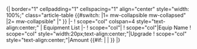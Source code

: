 <includeonly>{| border="1" cellpadding="1" cellspacing="1" align="center" style="width: 100%;" class="article-table {{#switch: {{{collapsible|}}} |1= mw-collapsible mw-collapsed" |2= mw-collapsible" |" }}
|-
! scope="col" colspan=4 style="text-align:center;" | Equipment List
|-
! scope="col"|
! scope="col"|Equip Name
! scope="col" style="width:20px;text-align:center;"|Upgrade
! scope="col" style="text-align:center;"|Amount
{{#if: {{{list|}}} |{{{list}}} | }}
|}</includeonly>
<noinclude>
{{FujiEquipList| collapsible=1 |list=}}


{{FujiEquipList| collapsible=2 |list=}}


{{FujiEquipList| list=}}
</noinclude>